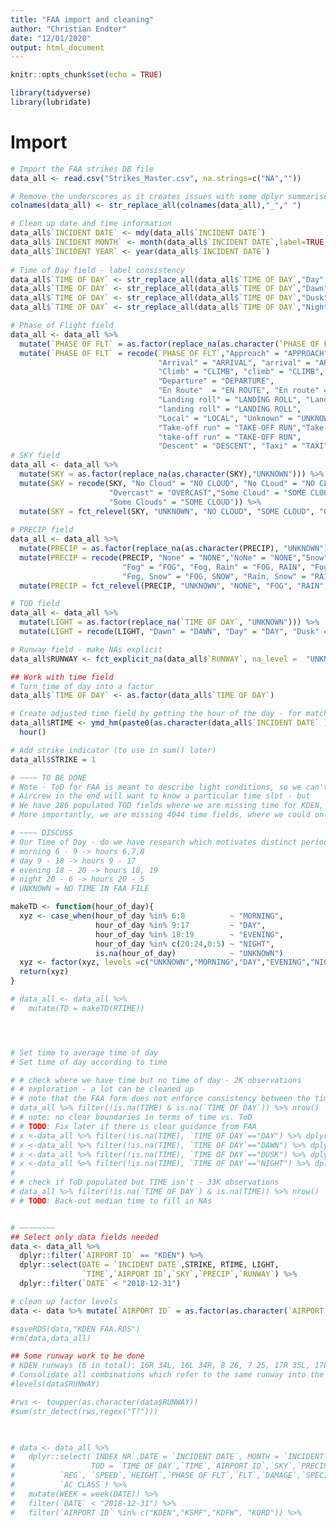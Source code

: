 ```yaml
---
title: "FAA import and cleaning"
author: "Christian Endter"
date: "12/01/2020"
output: html_document
---
```


```r
knitr::opts_chunk$set(echo = TRUE)

library(tidyverse)
library(lubridate)

```

# Import
```r
# Import the FAA strikes DB file
data_all <- read.csv("Strikes_Master.csv", na.strings=c("NA",""))

# Remove the underscores as it creates issues with some dplyr summarise functions
colnames(data_all) <- str_replace_all(colnames(data_all),"_"," ")

# Clean up date and time information
data_all$`INCIDENT DATE` <- mdy(data_all$`INCIDENT DATE`)
data_all$`INCIDENT MONTH` <- month(data_all$`INCIDENT DATE`,label=TRUE, abbr=TRUE)
data_all$`INCIDENT YEAR` <- year(data_all$`INCIDENT DATE`)
  
# Time of Day field - label consistency
data_all$`TIME OF DAY` <- str_replace_all(data_all$`TIME OF DAY`,"Day","DAY")
data_all$`TIME OF DAY` <- str_replace_all(data_all$`TIME OF DAY`,"Dawn","DAWN")
data_all$`TIME OF DAY` <- str_replace_all(data_all$`TIME OF DAY`,"Dusk","DUSK")
data_all$`TIME OF DAY` <- str_replace_all(data_all$`TIME OF DAY`,"Night","NIGHT")

# Phase of Flight field
data_all <- data_all %>% 
  mutate(`PHASE OF FLT` = as.factor(replace_na(as.character(`PHASE OF FLT`),"UNKNOWN"))) %>%
  mutate(`PHASE OF FLT` = recode(`PHASE OF FLT`,"Approach" = "APPROACH", "approach" = "APPROACH",
                                 "Arrival" = "ARRIVAL", "arrival" = "ARRIVAL",
                                 "Climb" = "CLIMB", "climb" = "CLIMB",
                                 "Departure" = "DEPARTURE", 
                                 "En Route"  = "EN ROUTE", "En route" = "EN ROUTE",
                                 "Landing roll" = "LANDING ROLL", "Landing Roll" = "LANDING ROLL", 
                                 "landing roll" = "LANDING ROLL",
                                 "Local" = "LOCAL", "Unknown" = "UNKNOWN",
                                 "Take-off run" = "TAKE-OFF RUN","Take-off Run" = "TAKE-OFF RUN",
                                 "take-off run" = "TAKE-OFF RUN",
                                 "Descent" = "DESCENT", "Taxi" = "TAXI", "Parked" = "PARKED"))
# SKY field 
data_all <- data_all %>% 
  mutate(SKY = as.factor(replace_na(as.character(SKY),"UNKNOWN"))) %>%
  mutate(SKY = recode(SKY, "No Cloud" = "NO CLOUD", "No CLoud" = "NO CLOUD", "NO Cloud" = "NO CLOUD",
                      "Overcast" = "OVERCAST","Some Cloud" = "SOME CLOUD", "SOme Cloud" = "SOME CLOUD", 
                      "Some Clouds" = "SOME CLOUD")) %>%
  mutate(SKY = fct_relevel(SKY, "UNKNOWN", "NO CLOUD", "SOME CLOUD", "OVERCAST"))
  
# PRECIP field
data_all <- data_all %>% 
  mutate(PRECIP = as.factor(replace_na(as.character(PRECIP), "UNKNOWN"))) %>%
  mutate(PRECIP = recode(PRECIP, "None" = "NONE","NoNe" = "NONE","Snow" = "SNOW", "Rain" = "RAIN",
                         "Fog" = "FOG", "Fog, Rain" = "FOG, RAIN", "Fog, Rain, Snow" = "FOG, RAIN, SNOW",
                         "Fog, Snow" = "FOG, SNOW", "Rain, Snow" = "RAIN, SNOW")) %>%
  mutate(PRECIP = fct_relevel(PRECIP, "UNKNOWN", "NONE", "FOG", "RAIN", "SNOW", "RAIN, SNOW" ))

# TOD field
data_all <- data_all %>% 
  mutate(LIGHT = as.factor(replace_na(`TIME OF DAY`, "UNKNOWN"))) %>%
  mutate(LIGHT = recode(LIGHT, "Dawn" = "DAWN", "Day" = "DAY", "Dusk" = "DUSK", "Night" = "NIGHT")) 

# Runway field - make NAs explicit
data_all$RUNWAY <- fct_explicit_na(data_all$`RUNWAY`, na_level =  "UNKNOWN")

## Work with time field
# Turn time of day into a factor
data_all$`TIME OF DAY` <- as.factor(data_all$`TIME OF DAY`)

# Create adjusted time field by getting the hour of the day - for matching the flight numbers and weather data
data_all$RTIME <- ymd_hm(paste0(as.character(data_all$`INCIDENT DATE` )," ",as.character(data_all$TIME)), tz="America/Denver") %>%
  hour()

# Add strike indicator (to use in sum() later)
data_all$STRIKE = 1

# ~~~~ TO BE DONE
# Note - ToD for FAA is meant to describe light conditions, so we can't simply map from Time field as the light conditions will shift over the course of the year. We can try to source dawn/dusk times for KDEN, but not sure if that is really helpful
# Aircrew in the end will want to know a particular time slot - but
# We have 286 populated TOD fields where we are missing time for KDEN, so worth at least approximating
# More importantly, we are missing 4044 time fields, where we could only go to the day

# ~~~~ DISCUSS
# Our Time of Day - do we have research which motivates distinct periods birds prefer to fly or not? ... in hot locations it may be that they dont' fly over lunch, but in Denver they may? FOR NOW (change in function if we want to update as this is used further down)
# morning 6 - 9 -> hours 6,7,8
# day 9 - 18 -> hours 9 - 17
# evening 18 - 20 -> hours 18, 19
# night 20 - 6 -> hours 20 - 5
# UNKNOWN = NO TIME IN FAA FILE

makeTD <- function(hour_of_day){
  xyz <- case_when(hour_of_day %in% 6:8          ~ "MORNING",
                   hour_of_day %in% 9:17         ~ "DAY",
                   hour_of_day %in% 18:19        ~ "EVENING",
                   hour_of_day %in% c(20:24,0:5) ~ "NIGHT",
                   is.na(hour_of_day)            ~ "UNKNOWN")
  xyz <- factor(xyz, levels =c("UNKNOWN","MORNING","DAY","EVENING","NIGHT"))
  return(xyz)
}

# data_all <- data_all %>% 
#   mutate(TD = makeTD(RTIME))




# Set time to average time of day
# Set time of day according to time

# # check where we have time but no time of day - 2K observations
# # exploration - a lot can be cleaned up
# # note that the FAA form does not enforce consistency between the time and ToD fields
# data_all %>% filter(!is.na(TIME) & is.na(`TIME OF DAY`)) %>% nrow()
# # note: no clear boundaries in terms of time vs. ToD
# # TODO: Fix later if there is clear guidance from FAA
# x <-data_all %>% filter(!is.na(TIME), `TIME OF DAY`=="DAY") %>% dplyr::select(TIME)
# x <-data_all %>% filter(!is.na(TIME), `TIME OF DAY`=="DAWN") %>% dplyr::select(TIME)
# x <-data_all %>% filter(!is.na(TIME), `TIME OF DAY`=="DUSK") %>% dplyr::select(TIME)
# x <-data_all %>% filter(!is.na(TIME), `TIME OF DAY`=="NIGHT") %>% dplyr::select(TIME)
# 
# # check if ToD populated but TIME isn't - 33K observations
# data_all %>% filter(!is.na(`TIME OF DAY`) & is.na(TIME)) %>% nrow()
# # TODO: Back-out median time to fill in NAs


# ~~~~~~~~
## Select only data fields needed
data <- data_all %>% 
  dplyr::filter(`AIRPORT ID` == "KDEN") %>%
  dplyr::select(DATE = `INCIDENT DATE`,STRIKE, RTIME, LIGHT,
                `TIME`,`AIRPORT ID`,`SKY`,`PRECIP`,`RUNWAY`) %>% 
  dplyr::filter(`DATE` < "2018-12-31")

# clean up factor levels
data <- data %>% mutate(`AIRPORT ID` = as.factor(as.character(`AIRPORT ID`)))

#saveRDS(data,"KDEN FAA.RDS")
#rm(data,data_all)

## Some runway work to be done
# KDEN runways (6 in total): 16R 34L, 16L 34R, 8 26, 7 25, 17R 35L, 17L 35R
# Consolidate all combinations which refer to the same runway into the same factor level, then go after the taxiways ... arguably can put all of them into one variable
#levels(data$RUNWAY)

#rws <- toupper(as.character(data$RUNWAY))
#sum(str_detect(rws,regex("T?")))

  

# data <- data_all %>% 
#   dplyr::select(`INDEX NR`,DATE = `INCIDENT DATE`, MONTH = `INCIDENT MONTH`, YEAR = `INCIDENT YEAR`,
#                 TOD = `TIME OF DAY`,`TIME`,`AIRPORT ID`,`SKY`,`PRECIP`,`AIRPORT`,`RUNWAY`,`LOCATION`, 
#          `REG`, `SPEED`,`HEIGHT`,`PHASE OF FLT`,`FLT`,`DAMAGE`,`SPECIES ID`,`SIZE`,`OPERATOR`,`REG`,`ATYPE`,
#          `AC CLASS`) %>% 
#   mutate(WEEK = week(DATE)) %>%
#   filter(`DATE` < "2018-12-31") %>%
#   filter(`AIRPORT ID` %in% c("KDEN","KSMF","KDFW", "KORD")) %>%

```